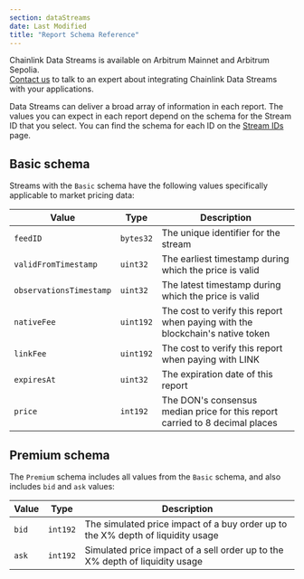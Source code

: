 ```yaml
---
section: dataStreams
date: Last Modified
title: "Report Schema Reference"
---
```



<Aside type="note" title="Mainnet Access">
  Chainlink Data Streams is available on Arbitrum Mainnet and Arbitrum Sepolia.
</Aside>

<Aside type="note" title="Talk to an expert">
  <a href="https://chainlinkcommunity.typeform.com/datastreams?#ref_id=docs">Contact us</a> to talk to an expert about
  integrating Chainlink Data Streams with your applications.
</Aside>

Data Streams can deliver a broad array of information in each report. The values you can expect in each report depend on the schema for the Stream ID that you select. You can find the schema for each ID on the [Stream IDs](/data-streams/stream-ids) page.

## Basic schema

Streams with the `Basic` schema have the following values specifically applicable to market pricing data:

| Value                   | Type      | Description                                                                   |
| ----------------------- | --------- | ----------------------------------------------------------------------------- |
| `feedID`                | `bytes32` | The unique identifier for the stream                                          |
| `validFromTimestamp`    | `uint32`  | The earliest timestamp during which the price is valid                        |
| `observationsTimestamp` | `uint32`  | The latest timestamp during which the price is valid                          |
| `nativeFee`             | `uint192` | The cost to verify this report when paying with the blockchain's native token |
| `linkFee`               | `uint192` | The cost to verify this report when paying with LINK                          |
| `expiresAt`             | `uint32`  | The expiration date of this report                                            |
| `price`                 | `int192`  | The DON's consensus median price for this report carried to 8 decimal places  |

## Premium schema

The `Premium` schema includes all values from the `Basic` schema, and also includes `bid` and `ask` values:

| Value | Type     | Description                                                                     |
| ----- | -------- | ------------------------------------------------------------------------------- |
| `bid` | `int192` | The simulated price impact of a buy order up to the X% depth of liquidity usage |
| `ask` | `int192` | Simulated price impact of a sell order up to the X% depth of liquidity usage    |
